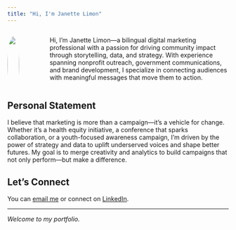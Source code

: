 ```yaml
---
title: "Hi, I'm Janette Limon"
---
```



::::{.columns}

::: {.column width="30%"}
![](images/headshot.jpg){width=100% style="border-radius: 50%;"}
:::

::: {.column width="70%" style="padding-left: 3rem;"}
Hi, I’m Janette Limon—a bilingual digital marketing professional with a passion for driving community impact through storytelling, data, and strategy. With experience spanning nonprofit outreach, government communications, and brand development, I specialize in connecting audiences with meaningful messages that move them to action.
:::

:::

## Personal Statement

I believe that marketing is more than a campaign—it’s a vehicle for change. Whether it’s a health equity initiative, a conference that sparks collaboration, or a youth-focused awareness campaign, I’m driven by the power of strategy and data to uplift underserved voices and shape better futures. My goal is to merge creativity and analytics to build campaigns that not only perform—but make a difference.


## Let's Connect

You can [email me](mailto:janette.limon@gmail.com) or connect on [LinkedIn](https://www.linkedin.com/in/janettelimon993).

---

*Welcome to my portfolio.*